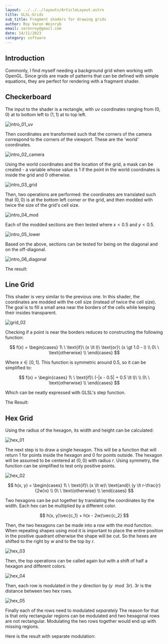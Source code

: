 ```yaml
---
layout: ../../../layouts/ArticleLayout.astro
title: GLSL-Grids
sub_title: Fragment shaders for drawing grids
author: Roy Varon Weinryb
email: varonroy@gmail.com
date: 14/11/2023
category: software
---
```



<CanvasInit />

## Introduction

Commonly, I find myself needing a background grid when working with OpenGL. Since grids are made of patterns that can be defined with simple equations, they are perfect for rendering
with a fragment shader.

## Checkerboard

The input to the shader is a rectangle, with uv coordinates ranging from $(0, 0)$ at to bottom left to $(1, 1)$ at to top left.

![intro_01_uv](intro_01_uv.png)

Then coordinates are transformed such that the corners of the camera correspond to the corners of the viewport. These are the 'world' coordinates.

![intro_02_camera](intro_02_camera.png)

Using the world coordinates and the location of the grid, a mask can be created - a variable whose value is $1$ if the point in the world coordinates is inside the grid and $0$ otherwise.

![intro_03_grid](intro_03_grid.png)

Then, two operations are performed: the coordinates are translated such that $(0, 0)$ is at the bottom left corner or the grid, and then modded with twice the size of the grid's cell size.

![intro_04_mod](intro_04_mod.png)

Each of the modded sections are then tested where $x \lt 0.5$ and $y \lt 0.5$.

![intro_05_lower](intro_05_lower.png)

Based on the above, sections can be tested for being on the diagonal and on the off-diagonal.

![intro_06_diagonal](intro_06_diagonal.png)

The result:

<CanvasWithGlsl vert="grid_01_vert" frag="grid_01_frag" />

## Line Grid

This shader is very similar to the previous one. In this shader, the coordinates are modded with the cell size (instead of twice the cell size). The goal is to fill a small area near the borders of the cells while keeping their insides transparent.

![grid_02](grid_02.png)

Checking if a point is near the borders reduces to constructing the following function:

$$
f(x) = \begin{cases}
1\ \ \text{if}\ (x \lt l)\ \text{or}\ (x \gt 1.0 - l) \\
0\ \ \text{otherwise} \\
\end{cases}
$$

Where $x \in [0, 1]$. This function is symmetric around $0.5$, so it can be simplified to:

$$
f(x) = \begin{cases}
1\ \ \text{if}\ (-|x - 0.5| + 0.5 \lt l)\ \\
0\ \ \text{otherwise} \\
\end{cases}
$$

Which can be neatly expressed with GLSL's step function.

The Result:

<CanvasWithGlsl vert="grid_01_vert" frag="grid_02_frag" />

## Hex Grid

Using the radius of the hexagon, its width and height can be calculated:

![hex_01](hex_01.png)

The next step is to draw a single hexagon. This will be a function that will return $1$ for points inside the hexagon and $0$ for points outside. The hexagon will be assumed to be centered at $(0, 0)$ with radius $r$. Using symmetry, the function can be simplified to test only positive points.

![hex_02](hex_02.png)

$$
h(x, y) = \begin{cases}
1\ \ \text{if}\ (x \lt w)\ \text{and}\ (y \lt r-\frac{r}{2w}x) \\
0\ \ \text{otherwise} \\
\end{cases}
$$

Two hexagons can be put together by translating the coordinates
by the width. Each hex can be multiplied by a different color.

$$
h(x, y)\vec{c_1} + h(x - 2w)\vec{c_2}
$$

Then, the two hexagons can be made into a row with the $\text{mod}$ function.
When repeating shapes using $\text{mod}$ it is important to place
the entire position in the positive quadrant otherwise the shape
will be cut. So the hexes are shifted to the right by $w$ and
to the top by $r$.

![hex_03](hex_03.png)

Then, the top operations can be called again but with a shift of half a hexagon and different colors.

![hex_04](hex_04.png)

Then, each row is modulated in the $y$ direction by $(y \mod 3r)$. $3r$ is the distance between two hex rows.

![hex_05](hex_05.png)

Finally each of the rows need to modulated _separately_ The reason for that is that only rectangular regions can be modulated and two hexagonal rows are not rectangular. Modulating the two rows together would end up with missing regions.

<CanvasWithGlsl vert="grid_01_vert" frag="grid_03_frag_together" />

Here is the result with separate modulation:

<CanvasWithGlsl vert="grid_01_vert" frag="grid_03_frag" />
